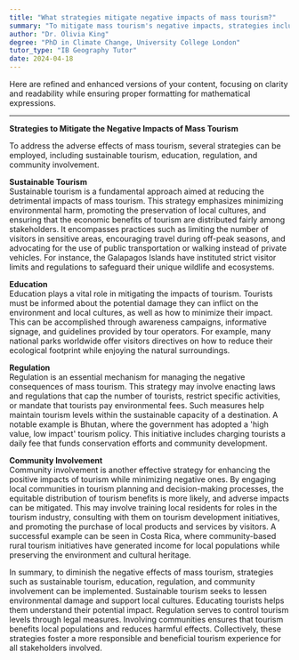 ```yaml
---
title: "What strategies mitigate negative impacts of mass tourism?"
summary: "To mitigate mass tourism's negative impacts, strategies include sustainable tourism practices, educational initiatives, regulatory measures, and active community involvement."
author: "Dr. Olivia King"
degree: "PhD in Climate Change, University College London"
tutor_type: "IB Geography Tutor"
date: 2024-04-18
---
```


Here are refined and enhanced versions of your content, focusing on clarity and readability while ensuring proper formatting for mathematical expressions.

---

**Strategies to Mitigate the Negative Impacts of Mass Tourism**

To address the adverse effects of mass tourism, several strategies can be employed, including sustainable tourism, education, regulation, and community involvement.

**Sustainable Tourism**  
Sustainable tourism is a fundamental approach aimed at reducing the detrimental impacts of mass tourism. This strategy emphasizes minimizing environmental harm, promoting the preservation of local cultures, and ensuring that the economic benefits of tourism are distributed fairly among stakeholders. It encompasses practices such as limiting the number of visitors in sensitive areas, encouraging travel during off-peak seasons, and advocating for the use of public transportation or walking instead of private vehicles. For instance, the Galapagos Islands have instituted strict visitor limits and regulations to safeguard their unique wildlife and ecosystems.

**Education**  
Education plays a vital role in mitigating the impacts of tourism. Tourists must be informed about the potential damage they can inflict on the environment and local cultures, as well as how to minimize their impact. This can be accomplished through awareness campaigns, informative signage, and guidelines provided by tour operators. For example, many national parks worldwide offer visitors directives on how to reduce their ecological footprint while enjoying the natural surroundings.

**Regulation**  
Regulation is an essential mechanism for managing the negative consequences of mass tourism. This strategy may involve enacting laws and regulations that cap the number of tourists, restrict specific activities, or mandate that tourists pay environmental fees. Such measures help maintain tourism levels within the sustainable capacity of a destination. A notable example is Bhutan, where the government has adopted a 'high value, low impact' tourism policy. This initiative includes charging tourists a daily fee that funds conservation efforts and community development.

**Community Involvement**  
Community involvement is another effective strategy for enhancing the positive impacts of tourism while minimizing negative ones. By engaging local communities in tourism planning and decision-making processes, the equitable distribution of tourism benefits is more likely, and adverse impacts can be mitigated. This may involve training local residents for roles in the tourism industry, consulting with them on tourism development initiatives, and promoting the purchase of local products and services by visitors. A successful example can be seen in Costa Rica, where community-based rural tourism initiatives have generated income for local populations while preserving the environment and cultural heritage.

In summary, to diminish the negative effects of mass tourism, strategies such as sustainable tourism, education, regulation, and community involvement can be implemented. Sustainable tourism seeks to lessen environmental damage and support local cultures. Educating tourists helps them understand their potential impact. Regulation serves to control tourism levels through legal measures. Involving communities ensures that tourism benefits local populations and reduces harmful effects. Collectively, these strategies foster a more responsible and beneficial tourism experience for all stakeholders involved.
    